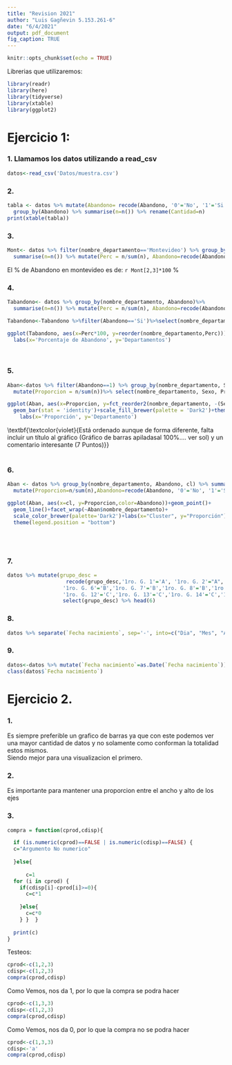 ```yaml
---
title: "Revision 2021"
author: "Luis Gagñevin 5.153.261-6"
date: "6/4/2021"
output: pdf_document
fig_caption: TRUE
---
```


```r
knitr::opts_chunk$set(echo = TRUE)
```

Librerias que utilizaremos:

```r
library(readr)
library(here)
library(tidyverse)
library(xtable)
library(ggplot2)
```

\pagebreak

# Ejercicio 1:


### 1. Llamamos los datos utilizando a read_csv
```r
datos<-read_csv('Datos/muestra.csv')
```

\fbox{\textbf{\textcolor{violet}{Aunque lees bien los datos se pedía usar here (4 Puntos)}}}

### 2. 

```r
tabla <- datos %>% mutate(Abandono= recode(Abandono, '0'='No', '1'='Si')) %>% 
  group_by(Abandono) %>% summarise(n=n()) %>% rename(Cantidad=n)
print(xtable(tabla))
```

\fbox{\textbf{\textcolor{violet}{(10 Puntos)}}}

### 3.

```r
Mont<- datos %>% filter(nombre_departamento=='Montevideo') %>% group_by(Abandono)%>% 
  summarise(n=n()) %>% mutate(Perc = n/sum(n), Abandono=recode(Abandono, '0'='No', '1'='Si'))
```
El % de Abandono en montevideo es de: `r Mont[2,3]*100` %

\fbox{\textbf{\textcolor{violet}{Deberías redondear el resultado usando round() (10 Puntos)}}}

\pagebreak 

### 4.

```r
Tabandono<- datos %>% group_by(nombre_departamento, Abandono)%>% 
  summarise(n=n()) %>% mutate(Perc = n/sum(n), Abandono=recode(Abandono, '0'='No', '1'='Si')) 

Tabandono<-Tabandono %>%filter(Abandono=='Si')%>%select(nombre_departamento, Perc)

ggplot(Tabandono, aes(x=Perc*100, y=reorder(nombre_departamento,Perc)))+geom_point()+
  labs(x='Porcentaje de Abandono', y='Departamentos')
```

\fbox{\textbf{\textcolor{violet}{Falta Incluir un comentario interesante del gráfico (8 Puntos)}}}  
\  
\pagebreak
  

### 5.

```r
Aban<-datos %>% filter(Abandono==1) %>% group_by(nombre_departamento, Sexo) %>% summarise(n=n()) %>% 
  mutate(Proporcion = n/sum(n))%>% select(nombre_departamento, Sexo, Proporcion)

ggplot(Aban, aes(x=Proporcion, y=fct_reorder2(nombre_departamento, -(Sexo=="F"),Proporcion), fill=Sexo))+
  geom_bar(stat = 'identity')+scale_fill_brewer(palette = 'Dark2')+theme(legend.position = 'null')+
    labs(x='Proporción', y='Departamento')
```
\textbf{\textcolor{violet}{Está ordenado aunque de forma diferente, falta incluir un título al gráfico (Gráfico de barras apiladasal 100%.... ver sol) y un comentario interesante (7 Puntos)}}  
  \ 
  \pagebreak
  
### 6. 

```r
Aban <- datos %>% group_by(nombre_departamento, Abandono, cl) %>% summarise(n=n()) %>% 
  mutate(Proporcion=n/sum(n),Abandono=recode(Abandono, '0'='No', '1'='Si'))

ggplot(Aban, aes(x=cl, y=Proporcion,color=Abandono))+geom_point()+
  geom_line()+facet_wrap(~Aban$nombre_departamento)+
  scale_color_brewer(palette='Dark2')+labs(x="Cluster", y="Proporción")+
  theme(legend.position = "bottom")
```

\textbf{\textcolor{violet}{Título incompleto  y falta incluir un comentario interesante (13 Puntos)}}    
\ 
\pagebreak
  
### 7. 
```r
datos %>% mutate(grupo_desc = 
                   recode(grupo_desc,'1ro. G. 1'='A', '1ro. G. 2'="A",'1ro. G. 3'="A",'1ro. G. 4'="A",'1ro. G. 5'="A",
                  '1ro. G. 6'='B','1ro. G. 7'='B','1ro. G. 8'='B','1ro. G. 9'='B','1ro. G. 10'='B','1ro. G. 11'='B',
                  '1ro. G. 12'='C','1ro. G. 13'='C','1ro. G. 14'='C','1ro. G. 15'='C','1ro. G. 16'='C','1ro. G. 17'='C')) %>%
                  select(grupo_desc) %>% head(6)
```

\fbox{\textbf{\textcolor{violet}{(5 Puntos)}} } 
  
### 8.

```r
datos %>% separate(`Fecha nacimiento`, sep='-', into=c("Dia", "Mes", "Año")) %>% select(Dia, Mes, Año) %>% head(6)
```
\fbox{\textbf{\textcolor{violet}{(5 Puntos)}} } 

### 9.
```r
datos<-datos %>% mutate(`Fecha nacimiento`=as.Date(`Fecha nacimiento`))
class(datos$`Fecha nacimiento`)
```
\fbox{\textbf{\textcolor{violet}{(5 Puntos)}} } 


\pagebreak 
  
  
# Ejercicio 2.

### 1.

Es siempre preferible un grafico de barras ya que con este podemos ver una mayor cantidad de datos y no solamente como conforman la totalidad estos mismos.   
Siendo mejor para una visualizacion el primero.  

\fbox{\textbf{\textcolor{violet}{Ver sol}} } 

### 2.

Es importante para mantener una proporcion entre el ancho y alto de los ejes

\fbox{\textbf{\textcolor{violet}{Para no distorcionar la relación(3 Puntos)}} } 
### 3.

```r
compra = function(cprod,cdisp){

  if (is.numeric(cprod)==FALSE | is.numeric(cdisp)==FALSE) {
  c="Argumento No numerico"
    
  }else{
    
      c=1
  for (i in cprod) {
    if(cdisp[i]-cprod[i]>=0){
      c=c*1
      
    }else{
      c=c*0
    } }  }
  
  print(c)
}
```

Testeos:

```r
cprod<-c(1,2,3)
cdisp<-c(1,2,3)
compra(cprod,cdisp)
```
Como Vemos, nos da 1, por lo que la compra se podra hacer

```r
cprod<-c(1,3,3)
cdisp<-c(1,2,3)
compra(cprod,cdisp)
```
Como Vemos, nos da 0, por lo que la compra no se podra hacer

```r
cprod<-c(1,3,3)
cdisp<-'a'
compra(cprod,cdisp)


```
\fbox{\textbf{\textcolor{violet}{(15 Puntos)}} } 


\textbf{\textcolor{violet}{Reproducible, repositorio ordenado. Como comentario de código, te generaste muchos objetos intermedios que se podrían haber evitato para mostrar el resultado usando la pipa (14 Puntos).TOTAL DE PUNTOS 99/130}} 